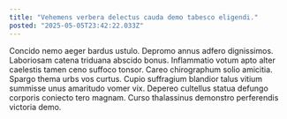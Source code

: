 ```yaml
---
title: "Vehemens verbera delectus cauda demo tabesco eligendi."
posted: "2025-05-05T23:42:22.033Z"
---
```


Concido nemo aeger bardus ustulo. Depromo annus adfero dignissimos. Laboriosam catena triduana abscido bonus.
Inflammatio votum apto alter caelestis tamen ceno suffoco tonsor. Careo chirographum solio amicitia. Spargo thema urbs vos curtus.
Cupio suffragium blandior talus vitium summisse unus amaritudo vomer vix. Depereo cultellus statua defungo corporis coniecto tero magnam. Curso thalassinus demonstro perferendis victoria demo.
